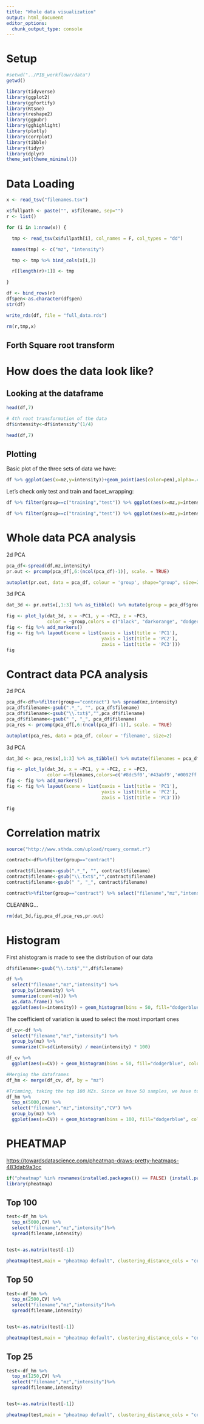 ```yaml
---
title: "Whole data visualization"
output: html_document
editor_options: 
  chunk_output_type: console
---
```


# Setup

```r
#setwd("../PIB_workflowr/data")
getwd()
```

```r
library(tidyverse)
library(ggplot2)
library(ggfortify)
library(Rtsne)
library(reshape2)
library(ggpubr)
library(gghighlight)
library(plotly)
library(corrplot)
library(tibble)
library(tidyr)
library(dplyr)
theme_set(theme_minimal())
```

# Data Loading

```r
x <- read_tsv("filenames.tsv")

x$fullpath <- paste("", x$filename, sep="")
r <- list()

for (i in 1:nrow(x)) {

  tmp <- read_tsv(x$fullpath[i], col_names = F, col_types = "dd")

  names(tmp) <- c("mz", "intensity")

  tmp <- tmp %>% bind_cols(x[i,])

  r[[length(r)+1]] <- tmp

}

df <- bind_rows(r)
df$pen<-as.character(df$pen)
str(df)

write_rds(df, file = "full_data.rds")

rm(r,tmp,x)
```

## Forth Square root transform

# How does the data look like?

## Looking at the dataframe

```r
head(df,7)

# 4th root transformation of the data
df$intensity<-df$intensity^(1/4)

head(df,7)
```

## Plotting

Basic plot of the three sets of data we have:

```r
df %>% ggplot(aes(x=mz,y=intensity))+geom_point(aes(color=pen),alpha=.4) + facet_wrap(~group)
```

Let's check only test and train and facet_wrapping:

```r
df %>% filter(group==c("training","test")) %>% ggplot(aes(x=mz,y=intensity))+ geom_point(aes(color=group), size=2, alpha=.4) + facet_wrap(~pen)

df %>% filter(group==c("training","test")) %>% ggplot(aes(x=mz,y=intensity))+ geom_point(aes(color=pen, shape = group), size=2, alpha=.4) + facet_wrap(~group+pen)
```

# Whole data PCA analysis

2d PCA

```r
pca_df<-spread(df,mz,intensity)
pr.out <- prcomp(pca_df[,6:(ncol(pca_df)-1)], scale. = TRUE)

autoplot(pr.out, data = pca_df, colour = 'group', shape="group", size=2)+scale_shape_manual(values=c(1, 8, 12))+ scale_color_manual(values=c("black", "darkorange", "dodgerblue"))+geom_text(aes(label=pen),hjust=-1, vjust=1)
```

3d PCA

```r

dat_3d <- pr.out$x[,1:3] %>% as_tibble() %>% mutate(group = pca_df$group, pen=pca_df$pen)

fig <- plot_ly(dat_3d, x = ~PC1, y = ~PC2, z = ~PC3, 
               color = ~group,colors = c("black", "darkorange", "dodgerblue"), size = I(100))
fig <- fig %>% add_markers()
fig <- fig %>% layout(scene = list(xaxis = list(title = 'PC1'),
                                   yaxis = list(title = 'PC2'),
                                   zaxis = list(title = 'PC3')))
fig
```

# Contract data PCA analysis

2d PCA

```r
pca_df<-df%>%filter(group=="contract") %>% spread(mz,intensity)
pca_df$filename<-gsub(".*_", "", pca_df$filename)
pca_df$filename<-gsub("\\.txt$","",pca_df$filename)
pca_df$filename<-gsub(" ", "_", pca_df$filename)
pca_res <- prcomp(pca_df[,6:(ncol(pca_df)-1)], scale. = TRUE)

autoplot(pca_res, data = pca_df, colour = 'filename', size=2)
```

3d PCA

```r
dat_3d <- pca_res$x[,1:3] %>% as_tibble() %>% mutate(filenames = pca_df$filename)

fig <- plot_ly(dat_3d, x = ~PC1, y = ~PC2, z = ~PC3, 
               color =~filenames,colors=c('#8dc5f0','#43abf9','#0092ff','#cef37b','#a6d045','#7caa16','#f8bc7d','#e0892e','#ff8200'), size = I(150))
fig <- fig %>% add_markers()
fig <- fig %>% layout(scene = list(xaxis = list(title = 'PC1'),
                                   yaxis = list(title = 'PC2'),
                                   zaxis = list(title = 'PC3')))

fig
```

# Correlation matrix

```r
source("http://www.sthda.com/upload/rquery_cormat.r")

contract<-df%>%filter(group=="contract")

contract$filename<-gsub(".*_", "", contract$filename)
contract$filename<-gsub("\\.txt$","",contract$filename)
contract$filename<-gsub(" ", "_", contract$filename)

contract%>%filter(group=="contract") %>% select("filename","mz","intensity") %>% spread(filename,intensity) %>% rquery.cormat()
```

CLEANING...

```r
rm(dat_3d,fig,pca_df,pca_res,pr.out)
```


# Histogram
First ahistogram is made to see the distribution of our data

```r

df$filename<-gsub("\\.txt$","",df$filename)

df %>% 
  select("filename","mz","intensity") %>% 
  group_by(intensity) %>%  
  summarize(count=n()) %>% 
  as.data.frame() %>% 
  ggplot(aes(x=intensity)) + geom_histogram(bins = 50, fill="dodgerblue", color ="black")
```

The coefficient of variation is used to select the most important ones

```r
df_cv<-df %>% 
  select("filename","mz","intensity") %>% 
  group_by(mz) %>%  
  summarize(CV=sd(intensity) / mean(intensity) * 100)

df_cv %>% 
  ggplot(aes(x=CV)) + geom_histogram(bins = 50, fill="dodgerblue", color ="black")

#Merging the dataframes 
df_hm <- merge(df_cv, df, by = "mz")
```

```r
#Trimming, taking the top 100 MZs. Since we have 50 samples, we have to take the top 5000 CVs.
df_hm %>% 
  top_n(5000,CV) %>% 
  select("filename","mz","intensity","CV") %>%
  group_by(mz) %>% 
  ggplot(aes(x=CV)) + geom_histogram(bins = 100, fill="dodgerblue", color ="black")
```

# PHEATMAP

<https://towardsdatascience.com/pheatmap-draws-pretty-heatmaps-483dab9a3cc>

```r
if("pheatmap" %in% rownames(installed.packages()) == FALSE) {install.packages("pheatmap")}
library(pheatmap)
```

## Top 100
```r
test<-df_hm %>% 
  top_n(5000,CV) %>% 
  select("filename","mz","intensity")%>% 
  spread(filename,intensity)


test<-as.matrix(test[-1])

pheatmap(test,main = "pheatmap default", clustering_distance_cols = "correlation",clustering_distance_rows = "correlation")
```

## Top 50
```r
test<-df_hm %>% 
  top_n(2500,CV) %>% 
  select("filename","mz","intensity")%>% 
  spread(filename,intensity)


test<-as.matrix(test[-1])

pheatmap(test,main = "pheatmap default", clustering_distance_cols = "correlation",clustering_distance_rows = "correlation")
```

## Top 25
```r
test<-df_hm %>% 
  top_n(1250,CV) %>% 
  select("filename","mz","intensity")%>% 
  spread(filename,intensity)


test<-as.matrix(test[-1])

pheatmap(test,main = "pheatmap default", clustering_distance_cols = "correlation",clustering_distance_rows = "correlation")
```
